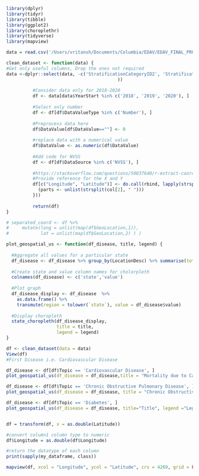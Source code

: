 ```r
library(dplyr)
library(tidyr)
library(tibble)
library(ggplot2)
library(choroplethr)
library(tidyverse)
library(mapview)
```

```r
data = read.csv('/Users/vritansh/Documents/Columbia/EDAV/EDAV_FINAL_PROJECT/USChronicDiseases.csv')
```

```r
clean_dataset <- function(data) {
#Get only useful columns, Drop the ones not required
data <-dplyr::select(data, -c('StratificationCategoryID2', 'StratificationCategoryID3','StratificationID2','StratificationID3', 'StratificationCategory2','Stratification2','StratificationCategory3','Stratification3','Response','LowConfidenceLimit', 'HighConfidenceLimit', 'ResponseID', 'DataValueUnit', 'DataValueAlt'
                                          ))
          
          #Consider data only for 2018-2020
          df <- data[data$YearStart %in% c('2018', '2019', '2020'), ]
          
          #Select only number
          df <- df[df$DataValueType %in% c('Number'), ]
          
          #Preprocess data here 
          df$DataValue[df$DataValue==""] <- 0
          
          #replace data with a numerical value
          df$DataValue <- as.numeric(df$DataValue)
          
          #Add code for NVSS
          df <- df[df$DataSource %in% c('NVSS'), ]
          
          #https://stackoverflow.com/questions/50037640/r-extract-coordinates-from-string-in-dataframe
          #Provide reference for the X and Y 
          df[c("Longitude", "Latitude")] <- do.call(rbind, lapply(strsplit(df$GeoLocation , "[()]"), function(col) {
            (parts <- unlist(strsplit(col[2], " ")))
          }))
          
          return(df)
}

```


```r
# separated_coord <- df %>%
#     mutate(long = unlist(map(df$GeoLocation,1)),
#            lat = unlist(map(df$GeoLocation,2) ) )
```

```r

plot_geospatial_us <- function(df_disease, title, legend) {
  
  #Aggregate all values for a particular state
  df_disease <- df_disease %>% group_by(LocationDesc) %>% summarise(total_count=sum(DataValue),  .groups ='drop') 
  
  #Create state and value column names for cholorpleth
  colnames(df_disease) <- c('state','value')
  
  #Plot graph
  df_disease_display <- df_disease  %>% 
    as.data.frame() %>% 
    transmute(region = tolower(`state`), value = df_disease$value)
  
  #Display choropleth
  state_choropleth(df_disease_display,
                   title = title,
                   legend = legend)
}

```


```r
df <- clean_dataset(data = data)
View(df)
#First Disease i.e. Cardiovascular Disease
```


```r
df_disease <- df[df$Topic == 'Cardiovascular Disease', ]
plot_geospatial_us(df_disease = df_disease,title = "Mortality due to Cardiovascular disease", legend = "Count of Cardiovascular Diseases")

```

```r

df_disease <- df[df$Topic == 'Chronic Obstructive Pulmonary Disease', ]
plot_geospatial_us(df_disease = df_disease, title = "Chronic Obstructive Pulmonary Disease", "Mortality Quantification")


```


```r

df_disease <- df[df$Topic == 'Diabetes', ]
plot_geospatial_us(df_disease = df_disease, title="Title", legend ="Legend")

```


```r


```


```r

df = transform(df, x = as.double(Latitude))

#convert column1 column type to numeric
df$Longitude = as.double(df$Longitude) 

#return the datatype of each column
print(sapply(my_dataframe, class)) 

mapview(df, xcol = "Longitude", ycol = "Latitude", crs = 4269, grid = FALSE)

```


